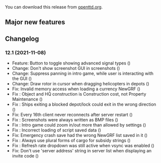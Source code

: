 {{en/-}}
{{en/Archive/OpenTTD/Navigation}}

{{en/Archive/OpenTTD/NaviPrevNext|prev=en/Archive/OpenTTD/OpenTTD 12.0|next=en/Archive/OpenTTD/OpenTTD 12.2|date=2021-11-08}}

You can download this release from [https://cdn.openttd.org/openttd-releases/ openttd.org].

==Major new features==

==Changelog==

===12.1 (2021-11-08)===
*Feature: Button to toggle showing advanced signal types ({{en/GHIssue|9617}})
*Change: Don't show screenshot GUI in screenshots ({{en/GHIssue|9674}})
*Change: Suppress panning in intro game, while user is interacting with the GUI ({{en/GHIssue|9645}})
*Change: Draw rotor in cursor when dragging helicopters in depots ({{en/GHIssue|9612}})
*Fix: Invalid memory access when loading a currency NewGRF ({{en/GHIssue|9675}})
*Fix {{en/GHIssue|9579}}: Object and HQ construction is Construction cost, not Property Maintenance ({{en/GHIssue|9673}})
*Fix {{en/GHIssue|9669}}: Ships exiting a blocked depot/lock could exit in the wrong direction ({{en/GHIssue|9672}})
*Fix: Every 16th client never reconnects after server restart ({{en/GHIssue|9666}})
*Fix {{en/GHIssue|9643}}: Screenshots were always written as BMP files ({{en/GHIssue|9644}})
*Fix {{en/GHIssue|9630}}: Intro game could zoom in/out more than allowed by settings ({{en/GHIssue|9633}})
*Fix {{en/GHIssue|9626}}: Incorrect loading of script saved data ({{en/GHIssue|9629}})
*Fix: Emergency crash save had the wrong NewGRF list saved in it ({{en/GHIssue|9627}})
*Fix {{en/GHIssue|9595}}: Always use plural forms of cargo for subsidy strings ({{en/GHIssue|9619}})
*Fix {{en/GHIssue|9614}}: Refresh rate dropdown was still active when vsync was enabled ({{en/GHIssue|9618}})
*Fix: Don't use 'server address' string in server list when displaying an invite code ({{en/GHIssue|9615}})